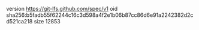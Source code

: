 version https://git-lfs.github.com/spec/v1
oid sha256:b5fadb55f62244c16c3d598a4f2e1b06b87cc86d6e91a2242382d2cd521ca218
size 12853
